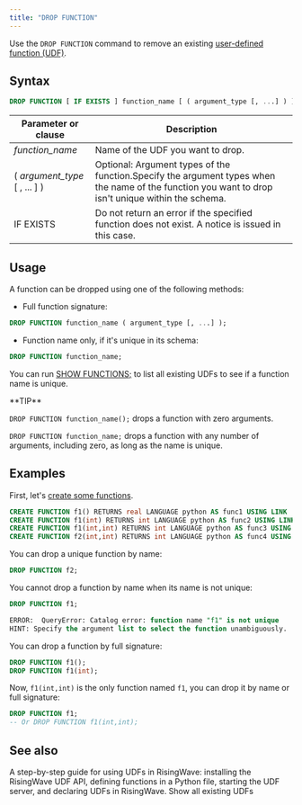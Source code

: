 ```yaml
---
title: "DROP FUNCTION"
---
```


Use the `DROP FUNCTION` command to remove an existing [user-defined function (UDF)](/docs/current/user-defined-functions/).

## Syntax

```sql
DROP FUNCTION [ IF EXISTS ] function_name [ ( argument_type [, ...] ) ] ;
```

| Parameter or clause              | Description                                                                                                                                        |
| -------------------------------- | -------------------------------------------------------------------------------------------------------------------------------------------------- |
| _function\_name_                 | Name of the UDF you want to drop.                                                                                                                  |
| ( _argument\_type_ \[ , ... \] ) | Optional: Argument types of the function.Specify the argument types when the name of the function you want to drop isn't unique within the schema. |
| IF EXISTS                        | Do not return an error if the specified function does not exist. A notice is issued in this case.                                                  |

## Usage

A function can be dropped using one of the following methods:

* Full function signature:
```sql
DROP FUNCTION function_name ( argument_type [, ...] );
```
* Function name only, if it's unique in its schema:
```sql
DROP FUNCTION function_name;
```
You can run [SHOW FUNCTIONS;](/docs/current/sql-show-functions/) to list all existing UDFs to see if a function name is unique.

<Tip>
**TIP**

`DROP FUNCTION function_name();` drops a function with zero arguments.

`DROP FUNCTION function_name;` drops a function with any number of arguments, including zero, as long as the name is unique.
</Tip>

## Examples

First, let's [create some functions](/docs/current/sql-create-function/).

```sql
CREATE FUNCTION f1() RETURNS real LANGUAGE python AS func1 USING LINK 'http://localhost:8815';
CREATE FUNCTION f1(int) RETURNS int LANGUAGE python AS func2 USING LINK 'http://localhost:8815';
CREATE FUNCTION f1(int,int) RETURNS int LANGUAGE python AS func3 USING LINK 'http://localhost:8815';
CREATE FUNCTION f2(int,int) RETURNS int LANGUAGE python AS func4 USING LINK 'http://localhost:8815';
```

You can drop a unique function by name:

```sql
DROP FUNCTION f2;
```

You cannot drop a function by name when its name is not unique:

```sql
DROP FUNCTION f1;
```

```sql
ERROR:  QueryError: Catalog error: function name "f1" is not unique
HINT: Specify the argument list to select the function unambiguously.
```

You can drop a function by full signature:

```sql
DROP FUNCTION f1();
DROP FUNCTION f1(int);
```

Now, `f1(int,int)` is the only function named `f1`, you can drop it by name or full signature:

```sql
DROP FUNCTION f1;
-- Or DROP FUNCTION f1(int,int);
```

## See also

<CardGroup>
  <Card
    title="User-defined functions"
    icon="code"
    iconType="solid"
    href="/docs/current/user-defined-functions/"
  >
    A step-by-step guide for using UDFs in RisingWave: installing the RisingWave UDF API, defining functions in a Python file, starting the UDF server, and declaring UDFs in RisingWave.
  </Card>
  <Card
    title="SHOW FUNCTIONS"
    icon="list"
    iconType="solid"
    href="/docs/current/sql-show-functions/"
  >
    Show all existing UDFs
  </Card>
</CardGroup>

